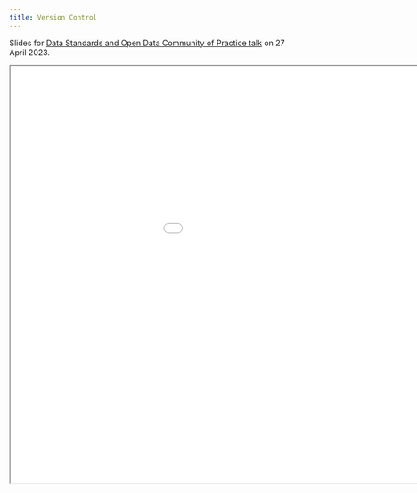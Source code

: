```yaml
---
title: Version Control
---
```


Slides for [Data Standards and Open Data Community of Practice talk](https://www.eventbrite.co.uk/e/git-and-github-for-reproducible-data-analysis-tickets-558593497187) on 27 April 2023.

<iframe width=1150 height=750 src="slides.html"></iframe>